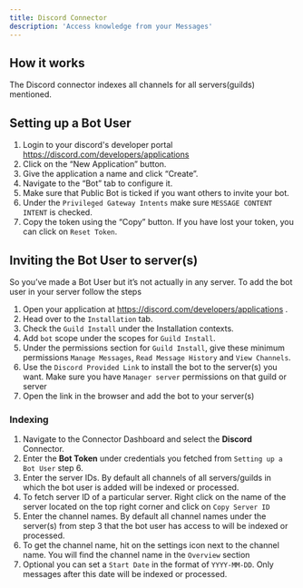 ```yaml
---
title: Discord Connector
description: 'Access knowledge from your Messages'
---
```


## How it works
The Discord connector indexes all channels for all servers(guilds) mentioned.

## Setting up a Bot User
1. Login to your discord's developer portal https://discord.com/developers/applications
2. Click on the “New Application” button.
3. Give the application a name and click “Create”.
4. Navigate to the “Bot” tab to configure it.
5. Make sure that Public Bot is ticked if you want others to invite your bot.
6. Under the `Privileged Gateway Intents` make sure `MESSAGE CONTENT INTENT` is checked. 
7. Copy the token using the “Copy” button. If you have lost your token, you can click on `Reset Token`. 


## Inviting the Bot User to server(s)
So you’ve made a Bot User but it’s not actually in any server. To add the bot user in your server follow the steps
1. Open your application at https://discord.com/developers/applications .
2. Head over to the `Installation` tab.
3. Check the `Guild Install` under the Installation contexts.
4. Add `bot` scope under the scopes for `Guild Install`.
5. Under the permissions section for `Guild Install`, give these minimum permissions `Manage Messages`, `Read Message History` and `View Channels`.
6. Use the `Discord Provided Link` to install the bot to the server(s) you want. Make sure you have `Manager server` permissions on that guild or server
7. Open the link in the browser and add the bot to your server(s)

### Indexing
1. Navigate to the Connector Dashboard and select the **Discord** Connector.
2. Enter the **Bot Token** under credentials you fetched from `Setting up a Bot User` step 6.
3. Enter the server IDs. By default all channels of all servers/guilds in which the bot user is added will be indexed or processed.
4. To fetch server ID of a particular server. Right click on the name of the server located on the top right corner and click on `Copy Server ID`
5. Enter the channel names. By default all channel names under the server(s) from step 3 that the bot user has access to will be indexed or processed.
6. To get the channel name, hit on the settings icon next to the channel name. You will find the channel name in the `Overview` section
7. Optional you can set a `Start Date` in the format of `YYYY-MM-DD`. Only messages after this date will be indexed or processed. 
